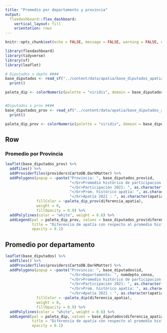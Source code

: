 ```yaml
---
title: "Promedio por departamento y provincia"
output: 
  flexdashboard::flex_dashboard:
    vertical_layout: fill
    orientation: rows
---
```


```r
knitr::opts_chunk$set(echo = FALSE, message = FALSE, warning = FALSE, error = FALSE)

library(flexdashboard)
library(tidyverse)
library(sf)
library(leaflet)

# Diputados x depto ####
base_diputados <- read_sf("../content/data/apatia/base_diputados_apatia.geojson") %>%
  print()

paleta_dip <- colorNumeric(palette = "viridis", domain = base_diputados$diferencia_apatia, reverse = T)


#Diputados x prov ####
base_diputados_prov <- read_sf("../content/data/apatia/base_diputados_apatiaProv.geojson") %>%
  print()

paleta_dip_prov <- colorNumeric(palette = "viridis", domain = base_diputados_prov$diferencia_apatia, reverse = T)

```


Row {data-width=500}
-------------------------------------
### Promedio por Provincia

```r

leaflet(base_diputados_prov) %>%
  addTiles() %>%
  addProviderTiles(providers$CartoDB.DarkMatter) %>%
  addPolygons(popup = ~paste("Provincia: ", base_diputados_prov$id,
                             "</br>Promedio histórico de participacion: ", as.character(promedio_participacion),
                             "</br>Participación 2021: ", as.character(participacion),
                             "</br>Prom. histórico apatía: ", as.character(promedio_apatia),
                             "</br>Apatía 2021 : ", as.character(apatia)),
              fillColor = ~paleta_dip_prov(diferencia_apatia),
              weight = 0,
              fillOpacity = 0.9) %>%
  addPolylines(color = "white", weight = 0.6) %>%
  addLegend(pal = paleta_dip_prov, values = base_diputados_prov$diferencia_apatia,
            title = "Diferencia de apatía con respecto al promedio histórico",
            opacity = 0.1)

```


## Promedio por departamento

```r
leaflet(base_diputados) %>%
  addTiles() %>%
  addProviderTiles(providers$CartoDB.DarkMatter) %>%
  addPolygons(popup = ~paste("Provincia: ", base_diputados$id,
                             "</br>Departamento: ", nomdepto_censo,
                             "</br>Promedio histórico de participacion: ", as.character(promedio_participacion),
                             "</br>Participación 2021: ", as.character(participacion),
                             "</br>Prom. histórico apatía: ", as.character(promedio_apatia),
                             "</br>Apatía 2021 : ", as.character(apatia)),
              fillColor = ~paleta_dip(diferencia_apatia),
              weight = 0,
              fillOpacity = 0.9) %>%
  addPolylines(color = "white", weight = 0.6) %>%
  addLegend(pal = paleta_dip, values = base_diputados$diferencia_apatia,
            title = "Diferencia de apatía con respecto al promedio histórico",
            opacity = 0.1)
```